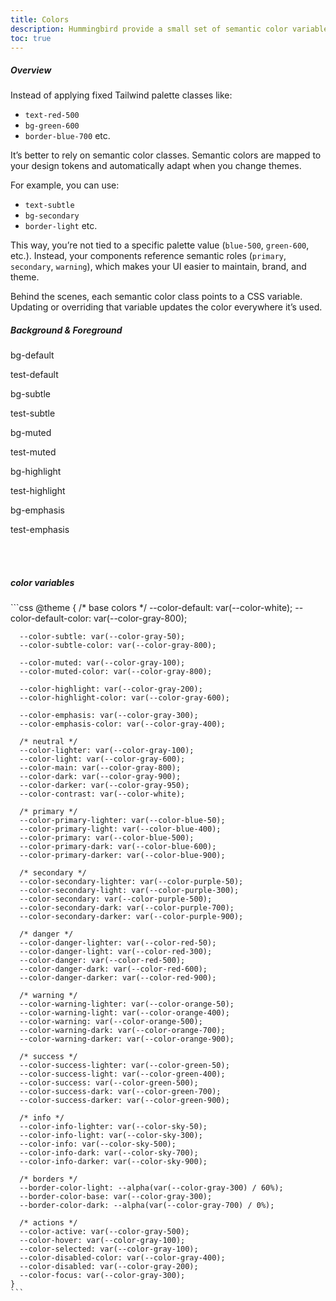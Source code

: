 ```yaml
---
title: Colors
description: Hummingbird provide a small set of semantic color variables, which makes it easy to apply and customize consistently across your project.
toc: true
---
```


##### Overview

Instead of applying fixed Tailwind palette classes like:

- `text-red-500`
- `bg-green-600`
- `border-blue-700` etc.

It’s better to rely on semantic color classes. Semantic colors are mapped to your design tokens and automatically adapt when you change themes.

For example, you can use:

- `text-subtle`
- `bg-secondary`
- `border-light` etc.

This way, you’re not tied to a specific palette value (`blue-500`, `green-600`, etc.). Instead, your components reference semantic roles (`primary`, `secondary`, `warning`), which makes your UI easier to maintain, brand, and theme.

Behind the scenes, each semantic color class points to a CSS variable. Updating or overriding that variable updates the color everywhere it’s used.

##### Background & Foreground

<div class='border border-light rounded-2xl p-4 not-prose'>
  <div class="grid grid-cols-3 gap-2">
    <div class='h-[100px] bg-default text-default p-4 rounded-xl'>
      <p>bg-default</p>
      <p class='mb-0'>test-default</p>
    </div>
    <div class='h-[100px] bg-subtle text-subtle p-4 rounded-xl'>
      <p>bg-subtle</p>
      <p class='mb-0'>test-subtle</p>
    </div>
    <div class='h-[100px] bg-muted text-muted p-4 rounded-xl'>
      <p>bg-muted</p>
      <p class='mb-0'>test-muted</p>
    </div>
    <div class='h-[100px] bg-highlight text-muted p-4 rounded-xl'>
      <p>bg-highlight</p>
      <p class='mb-0'>test-highlight</p>
    </div>
    <div class='h-[100px] bg-emphasis text-subtle p-4 rounded-xl'>
      <p>bg-emphasis</p>
      <p class='mb-0'>test-emphasis</p>
    </div>
  </div>
</div>
<br/>
<br/>

##### color variables

<Example>
  <div slot="code">
    ```css
    @theme {
      /* base colors */
      --color-default: var(--color-white);
      --color-default-color: var(--color-gray-800);

      --color-subtle: var(--color-gray-50);
      --color-subtle-color: var(--color-gray-800);

      --color-muted: var(--color-gray-100);
      --color-muted-color: var(--color-gray-800);

      --color-highlight: var(--color-gray-200);
      --color-highlight-color: var(--color-gray-600);

      --color-emphasis: var(--color-gray-300);
      --color-emphasis-color: var(--color-gray-400);

      /* neutral */
      --color-lighter: var(--color-gray-100);
      --color-light: var(--color-gray-600);
      --color-main: var(--color-gray-800);
      --color-dark: var(--color-gray-900);
      --color-darker: var(--color-gray-950);
      --color-contrast: var(--color-white);

      /* primary */
      --color-primary-lighter: var(--color-blue-50);
      --color-primary-light: var(--color-blue-400);
      --color-primary: var(--color-blue-500);
      --color-primary-dark: var(--color-blue-600);
      --color-primary-darker: var(--color-blue-900);

      /* secondary */
      --color-secondary-lighter: var(--color-purple-50);
      --color-secondary-light: var(--color-purple-300);
      --color-secondary: var(--color-purple-500);
      --color-secondary-dark: var(--color-purple-700);
      --color-secondary-darker: var(--color-purple-900);

      /* danger */
      --color-danger-lighter: var(--color-red-50);
      --color-danger-light: var(--color-red-300);
      --color-danger: var(--color-red-500);
      --color-danger-dark: var(--color-red-600);
      --color-danger-darker: var(--color-red-900);

      /* warning */
      --color-warning-lighter: var(--color-orange-50);
      --color-warning-light: var(--color-orange-400);
      --color-warning: var(--color-orange-500);
      --color-warning-dark: var(--color-orange-700);
      --color-warning-darker: var(--color-orange-900);

      /* success */
      --color-success-lighter: var(--color-green-50);
      --color-success-light: var(--color-green-400);
      --color-success: var(--color-green-500);
      --color-success-dark: var(--color-green-700);
      --color-success-darker: var(--color-green-900);

      /* info */
      --color-info-lighter: var(--color-sky-50);
      --color-info-light: var(--color-sky-300);
      --color-info: var(--color-sky-500);
      --color-info-dark: var(--color-sky-700);
      --color-info-darker: var(--color-sky-900);

      /* borders */
      --border-color-light: --alpha(var(--color-gray-300) / 60%);
      --border-color-base: var(--color-gray-300);
      --border-color-dark: --alpha(var(--color-gray-700) / 0%);

      /* actions */
      --color-active: var(--color-gray-500);
      --color-hover: var(--color-gray-100);
      --color-selected: var(--color-gray-100);
      --color-disabled-color: var(--color-gray-400);
      --color-disabled: var(--color-gray-200);
      --color-focus: var(--color-gray-300);
    }
    ```

  </div>
</Example>
